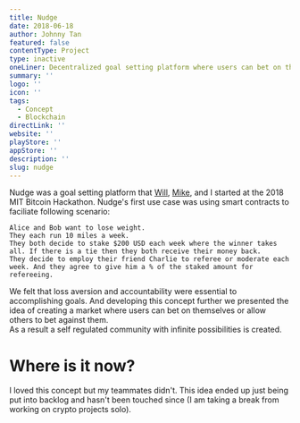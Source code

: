 ```yaml
---
title: Nudge
date: 2018-06-18
author: Johnny Tan
featured: false
contentType: Project
type: inactive
oneLiner: Decentralized goal setting platform where users can bet on themselves and on each other
summary: ''
logo: ''
icon: ''
tags: 
  - Concept
  - Blockchain
directLink: ''
website: ''
playStore: ''
appStore: ''
description: ''
slug: nudge
---
```

Nudge was a goal setting platform that [Will](https://www.linkedin.com/in/wmkelly/), [Mike](https://www.linkedin.com/in/mtzhai/), and I started at the 2018 MIT Bitcoin Hackathon. Nudge's first use case was using smart contracts to faciliate following scenario:  
````
Alice and Bob want to lose weight. 
They each run 10 miles a week. 
They both decide to stake $200 USD each week where the winner takes all. If there is a tie then they both receive their money back. 
They decide to employ their friend Charlie to referee or moderate each week. And they agree to give him a % of the staked amount for refereeing. 
````
We felt that loss aversion and accountability were essential to accomplishing goals. And developing this concept further we presented the idea of creating a market where users can bet on themselves or allow others to bet against them. \
As a result a self regulated community with infinite possibilities is created. 
# Where is it now? 
I loved this concept but my teammates didn't. This idea ended up just being put into backlog and hasn't been touched since (I am taking a break from working on crypto projects solo). 